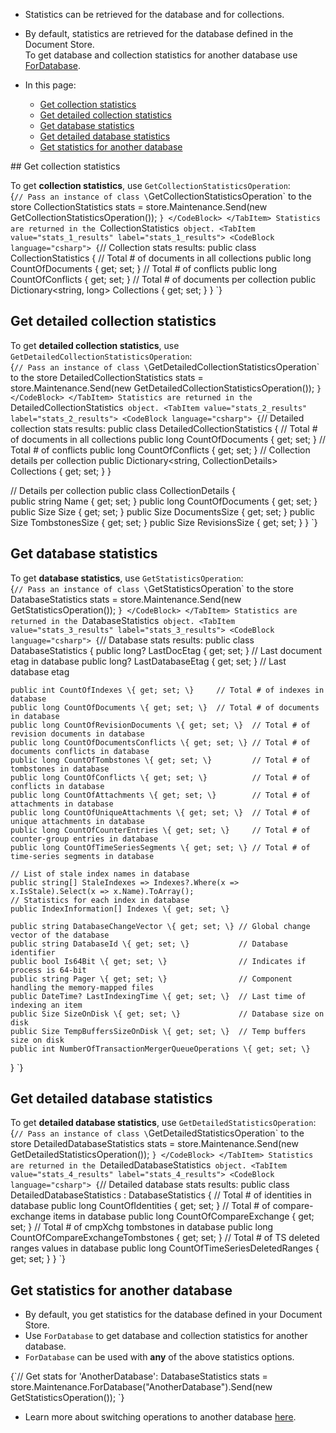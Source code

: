 
<Admonition type="note" title="">

* Statistics can be retrieved for the database and for collections.  

* By default, statistics are retrieved for the database defined in the Document Store.   
  To get database and collection statistics for another database use [ForDatabase](../../../client-api/operations/maintenance/get-stats.mdx#get-stats-for-another-database).  

* In this page:
    * [Get collection statistics](../../../client-api/operations/maintenance/get-stats.mdx#get-collection-statistics)
    * [Get detailed collection statistics](../../../client-api/operations/maintenance/get-stats.mdx#get-detailed-collection-statistics)
    * [Get database statistics](../../../client-api/operations/maintenance/get-stats.mdx#get-database-statistics)
    * [Get detailed database statistics](../../../client-api/operations/maintenance/get-stats.mdx#get-detailed-database-statistics)
    * [Get statistics for another database](../../../client-api/operations/maintenance/get-stats.mdx#get-statistics-for-another-database)
</Admonition>
## Get collection statistics

To get **collection statistics**, use `GetCollectionStatisticsOperation`:  
<TabItem value="stats_1" label="stats_1">
<CodeBlock language="csharp">
{`// Pass an instance of class \`GetCollectionStatisticsOperation\` to the store 
CollectionStatistics stats =
    store.Maintenance.Send(new GetCollectionStatisticsOperation());
`}
</CodeBlock>
</TabItem>
Statistics are returned in the `CollectionStatistics` object.
<TabItem value="stats_1_results" label="stats_1_results">
<CodeBlock language="csharp">
{`// Collection stats results:
public class CollectionStatistics
\{
    // Total # of documents in all collections
    public long CountOfDocuments \{ get; set; \}
    // Total # of conflicts
    public long CountOfConflicts \{ get; set; \}
    // Total # of documents per collection
    public Dictionary<string, long> Collections \{ get; set; \}
\}
`}
</CodeBlock>
</TabItem>



## Get detailed collection statistics

To get **detailed collection statistics**, use `GetDetailedCollectionStatisticsOperation`:  
<TabItem value="stats_2" label="stats_2">
<CodeBlock language="csharp">
{`// Pass an instance of class \`GetDetailedCollectionStatisticsOperation\` to the store 
DetailedCollectionStatistics stats =
    store.Maintenance.Send(new GetDetailedCollectionStatisticsOperation());
`}
</CodeBlock>
</TabItem>
Statistics are returned in the `DetailedCollectionStatistics` object.
<TabItem value="stats_2_results" label="stats_2_results">
<CodeBlock language="csharp">
{`// Detailed collection stats results:
public class DetailedCollectionStatistics
\{
    // Total # of documents in all collections
    public long CountOfDocuments \{ get; set; \}
    // Total # of conflicts
    public long CountOfConflicts \{ get; set; \}
    // Collection details per collection
    public Dictionary<string, CollectionDetails> Collections \{ get; set; \}
\}

// Details per collection
public class CollectionDetails
\{        
    public string Name \{ get; set; \}
    public long CountOfDocuments \{ get; set; \}
    public Size Size \{ get; set; \}
    public Size DocumentsSize \{ get; set; \}
    public Size TombstonesSize \{ get; set; \}
    public Size RevisionsSize \{ get; set; \}
\}
`}
</CodeBlock>
</TabItem>



## Get database statistics

To get **database statistics**, use `GetStatisticsOperation`:  
<TabItem value="stats_3" label="stats_3">
<CodeBlock language="csharp">
{`// Pass an instance of class \`GetStatisticsOperation\` to the store 
DatabaseStatistics stats =
    store.Maintenance.Send(new GetStatisticsOperation());
`}
</CodeBlock>
</TabItem>
Statistics are returned in the `DatabaseStatistics` object.
<TabItem value="stats_3_results" label="stats_3_results">
<CodeBlock language="csharp">
{`// Database stats results:
public class DatabaseStatistics
\{
    public long? LastDocEtag \{ get; set; \}      // Last document etag in database
    public long? LastDatabaseEtag \{ get; set; \} // Last database etag
    
    public int CountOfIndexes \{ get; set; \}     // Total # of indexes in database
    public long CountOfDocuments \{ get; set; \}  // Total # of documents in database
    public long CountOfRevisionDocuments \{ get; set; \}  // Total # of revision documents in database
    public long CountOfDocumentsConflicts \{ get; set; \} // Total # of documents conflicts in database
    public long CountOfTombstones \{ get; set; \}         // Total # of tombstones in database
    public long CountOfConflicts \{ get; set; \}          // Total # of conflicts in database
    public long CountOfAttachments \{ get; set; \}        // Total # of attachments in database
    public long CountOfUniqueAttachments \{ get; set; \}  // Total # of unique attachments in database
    public long CountOfCounterEntries \{ get; set; \}     // Total # of counter-group entries in database
    public long CountOfTimeSeriesSegments \{ get; set; \} // Total # of time-series segments in database
    
    // List of stale index names in database
    public string[] StaleIndexes => Indexes?.Where(x => x.IsStale).Select(x => x.Name).ToArray();
    // Statistics for each index in database
    public IndexInformation[] Indexes \{ get; set; \}
    
    public string DatabaseChangeVector \{ get; set; \} // Global change vector of the database
    public string DatabaseId \{ get; set; \}           // Database identifier
    public bool Is64Bit \{ get; set; \}                // Indicates if process is 64-bit
    public string Pager \{ get; set; \}                // Component handling the memory-mapped files
    public DateTime? LastIndexingTime \{ get; set; \}  // Last time of indexing an item
    public Size SizeOnDisk \{ get; set; \}             // Database size on disk
    public Size TempBuffersSizeOnDisk \{ get; set; \}  // Temp buffers size on disk
    public int NumberOfTransactionMergerQueueOperations \{ get; set; \}
\}
`}
</CodeBlock>
</TabItem>



## Get detailed database statistics

To get **detailed database statistics**, use `GetDetailedStatisticsOperation`:  
<TabItem value="stats_4" label="stats_4">
<CodeBlock language="csharp">
{`// Pass an instance of class \`GetDetailedStatisticsOperation\` to the store 
DetailedDatabaseStatistics stats =
    store.Maintenance.Send(new GetDetailedStatisticsOperation());
`}
</CodeBlock>
</TabItem>
Statistics are returned in the `DetailedDatabaseStatistics` object.
<TabItem value="stats_4_results" label="stats_4_results">
<CodeBlock language="csharp">
{`// Detailed database stats results:
public class DetailedDatabaseStatistics : DatabaseStatistics
\{
    // Total # of identities in database
    public long CountOfIdentities \{ get; set; \}
    // Total # of compare-exchange items in database
    public long CountOfCompareExchange \{ get; set; \}
    // Total # of cmpXchg tombstones in database
    public long CountOfCompareExchangeTombstones \{ get; set; \}
    // Total # of TS deleted ranges values in database
    public long CountOfTimeSeriesDeletedRanges \{ get; set; \}
\}
`}
</CodeBlock>
</TabItem>



## Get statistics for another database

* By default, you get statistics for the database defined in your Document Store.  
* Use `ForDatabase` to get database and collection statistics for another database.  
* `ForDatabase` can be used with **any** of the above statistics options.

<TabItem value="stats_5" label="stats_5">
<CodeBlock language="csharp">
{`// Get stats for 'AnotherDatabase':
DatabaseStatistics stats =
    store.Maintenance.ForDatabase("AnotherDatabase").Send(new GetStatisticsOperation());
`}
</CodeBlock>
</TabItem>

* Learn more about switching operations to another database [here](../../../client-api/operations/how-to/switch-operations-to-a-different-database.mdx).




